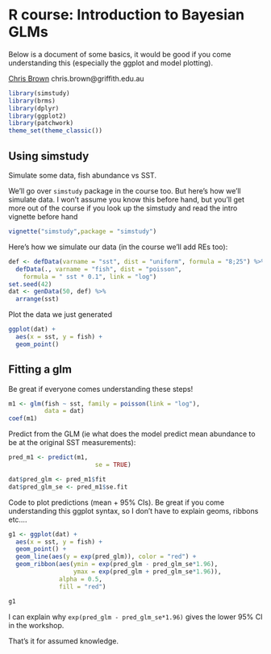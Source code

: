# R course: Introduction to Bayesian GLMs

Below is a document of some basics, it would be good if you come understanding this (especially the ggplot and model plotting). 

[Chris Brown](https://experts.griffith.edu.au/7867-chris-brown)
chris.brown@griffith.edu.au


```r
library(simstudy)
library(brms)
library(dplyr)
library(ggplot2)
library(patchwork)
theme_set(theme_classic())
```


## Using simstudy

Simulate some data, fish abundance vs SST. 

We'll go over `simstudy` package in the course too. But here's how we'll simulate data. I won't assume you know this before hand, but you'll get more out of the course if you look up the simstudy and read the intro vignette before hand

```r
vignette("simstudy",package = "simstudy")
```

Here's how we simulate our data (in the course we'll add REs too): 

```r
def <- defData(varname = "sst", dist = "uniform", formula = "8;25") %>%
  defData(., varname = "fish", dist = "poisson", 
    formula = " sst * 0.1", link = "log")
set.seed(42)
dat <- genData(50, def) %>%
  arrange(sst)
```


Plot the data we just generated

```r

ggplot(dat) + 
  aes(x = sst, y = fish) + 
  geom_point()
```


## Fitting a glm 

Be great if everyone comes understanding these steps!

```r
m1 <- glm(fish ~ sst, family = poisson(link = "log"),
          data = dat)
coef(m1)
```


Predict from the GLM (ie what does the model predict mean abundance to be at the original SST measurements):

```r
pred_m1 <- predict(m1,
                        se = TRUE)

dat$pred_glm <- pred_m1$fit
dat$pred_glm_se <- pred_m1$se.fit

```

Code to plot predictions (mean + 95% CIs). Be great if you come understanding this ggplot syntax, so I don't have to explain geoms, ribbons etc.... 

```r

g1 <- ggplot(dat) + 
  aes(x = sst, y = fish) + 
  geom_point() + 
  geom_line(aes(y = exp(pred_glm)), color = "red") + 
  geom_ribbon(aes(ymin = exp(pred_glm - pred_glm_se*1.96),
                  ymax = exp(pred_glm + pred_glm_se*1.96)),
              alpha = 0.5, 
              fill = "red")

g1
```

I can explain why `exp(pred_glm - pred_glm_se*1.96)` gives the lower 95% CI in the workshop. 


That's it for assumed knowledge. 